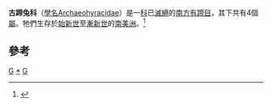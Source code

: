 {{Automatic Taxobox
| taxon = Archaeohyracidae
| authority = [[佛羅倫天奴·阿米希諾|Ameghino]], 1897
| fossil_range = {{Fossil range|49|24}}[[始新世|始新世]]至晚[[漸新世|漸新世]]
| subdivision_ranks = [[屬|屬]]
| subdivision =
* [[古蹄兔屬|古蹄兔屬]] ''Archaeohyrax''
* ''Archaeotypotherium''
* ''Bryanpattersonia''
* [[始蹄兔屬|始蹄兔屬]] ''Eohyrax''
* ''Protarchaeohyrax''
* [[假蹄兔屬|假蹄兔屬]] ''Pseudhyrax''
* ''Punahyrax''
| range_map = Archaeohyracidae range.png
| range_map_width = 250px
| range_map_caption = 根據化石位置推斷古蹄兔科的分佈地
}}

'''古蹄兔科'''（[[學名|學名]]Archaeohyracidae）是一[[科|科]]已[[滅絕|滅絕]]的[[南方有蹄目|南方有蹄目]]，其下共有4個[[屬|屬]]。牠們生存於[[始新世|始新世]]至[[漸新世|漸新世]]的[[南美洲|南美洲]]。<ref>{{Cite book en|author=McKenna, Malcolm C., and Bell, Susan K.|year=1997|title=Classification of Mammals Above the Species Level|publisher=Columbia University Press|location=New York|pages=631 pp|id=ISBN 0-231-11013-8}}</ref>

==參考==
{{reflist}}
{{Taxonbar}}
[[Category:黑格獸亞目|G]]
[[Category:古蹄兔科|*]]
[[Category:_1897年描述的分类群|G]]